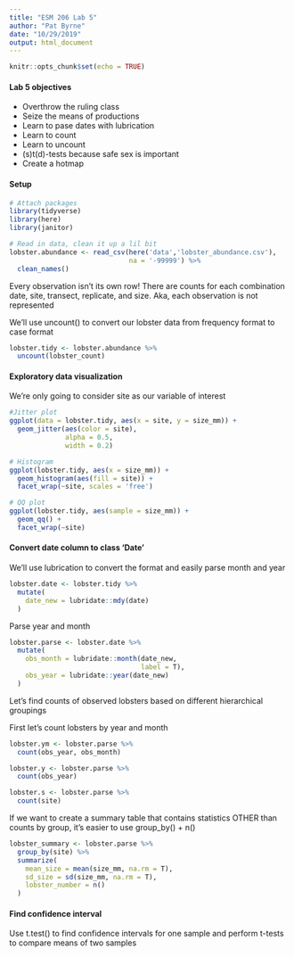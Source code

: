 ```yaml
---
title: "ESM 206 Lab 5"
author: "Pat Byrne"
date: "10/29/2019"
output: html_document
---
```


```r
knitr::opts_chunk$set(echo = TRUE)
```

#### Lab 5 objectives

- Overthrow the ruling class
- Seize the means of productions
- Learn to pase dates with lubrication
- Learn to count
- Learn to uncount
- (s)t(d)-tests because safe sex is important
- Create a hotmap


#### Setup

```r
# Attach packages
library(tidyverse)
library(here)
library(janitor)

# Read in data, clean it up a lil bit
lobster.abundance <- read_csv(here('data','lobster_abundance.csv'),
                              na = '-99999') %>% 
  clean_names()
```
Every observation isn't its own row! There are counts for each combination date, site, transect, replicate, and size. Aka, each observation is not represented

We'll use uncount() to convert our lobster data from frequency format to case format
```r
lobster.tidy <- lobster.abundance %>% 
  uncount(lobster_count)
```


#### Exploratory data visualization

We're only going to consider site as our variable of interest
```r
#Jitter plot
ggplot(data = lobster.tidy, aes(x = site, y = size_mm)) +
  geom_jitter(aes(color = site),
              alpha = 0.5,
              width = 0.2)

# Histogram
ggplot(lobster.tidy, aes(x = size_mm)) +
  geom_histogram(aes(fill = site)) +
  facet_wrap(~site, scales = 'free')

# QQ plot
ggplot(lobster.tidy, aes(sample = size_mm)) +
  geom_qq() + 
  facet_wrap(~site)
```


#### Convert date column to class 'Date'

We'll use lubrication to convert the format and easily parse month and year
```r

lobster.date <- lobster.tidy %>% 
  mutate(
    date_new = lubridate::mdy(date)
  )

```

Parse year and month
```r

lobster.parse <- lobster.date %>% 
  mutate(
    obs_month = lubridate::month(date_new, 
                                 label = T),
    obs_year = lubridate::year(date_new)
  )

```

Let's find counts of observed lobsters based on different hierarchical groupings

First let's count lobsters by year and month
```r

lobster.ym <- lobster.parse %>% 
  count(obs_year, obs_month)

lobster.y <- lobster.parse %>% 
  count(obs_year)

lobster.s <- lobster.parse %>% 
  count(site)

```

If we want to create a summary table that contains statistics OTHER than counts by group, it's easier to use group_by() + n()
```r

lobster_summary <- lobster.parse %>% 
  group_by(site) %>% 
  summarize(
    mean_size = mean(size_mm, na.rm = T),
    sd_size = sd(size_mm, na.rm = T),
    lobster_number = n()
  )

```

#### Find confidence interval

Use t.test() to find confidence intervals for one sample and perform t-tests to compare means of two samples

